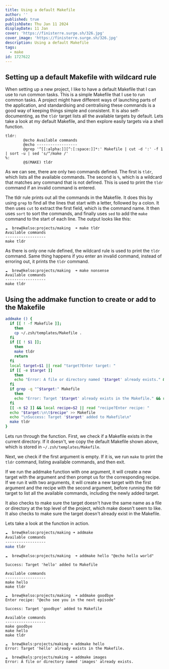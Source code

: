```yaml
---
title: Using a default Makefile
author: ''
published: true
publishDate: Thu Jan 11 2024
displayDate: 11 Jan
cover: 'https://finisterre.surge.sh/326.jpg'
cover_image: 'https://finisterre.surge.sh/326.jpg'
description: Using a default Makefile
tags:
  - make
id: 1727622
---
```


## Setting up a default Makefile with wildcard rule

When setting up a new project, I like to have a default Makefile that I can use to run common tasks. This is a simple Makefile that I use to run common tasks. A project might have different ways of launching parts of the application, and standardising and centralising these commands is a good way of keeping things simple and consistent. It is also self-documenting, as the `tldr` target lists all the available targets by default. Lets take a look at my default Makefile, and then explore easily targets via a shell function.

```make
tldr:
        @echo Available commands
        @echo ------------------
        @grep '^[[:alpha:]][^:[:space:]]*:' Makefile | cut -d ':' -f 1 | sort -u | sed 's/^/make /'
%:
        @$(MAKE) tldr
```

As we can see, there are only two commands defined. The first is `tldr`, which lists all the available commands. The second is `%`, which is a wildcard that matches any command that is not defined. This is used to print the `tldr` command if an invalid command is entered.

The tldr rule prints out all the commands in the Makefile. It does this by using `grep` to find all the lines that start with a letter, followed by a colon. It then uses `cut` to extract the first field, which is the command name. It then uses `sort` to sort the commands, and finally uses `sed` to add the `make` command to the start of each line. The output looks like this:

```make
☁  brew@kelso:projects/making  ➜ make tldr
Available commands
------------------
make tldr
```

As there is only one rule defined, the wildcard rule is used to print the `tldr` command. Same thing happens if you enter an invalid command, instead of erroring out, it prints the `tldr` command.

```make
☁  brew@kelso:projects/making  ➜ make nonsense
Available commands
------------------
make tldr
```

## Using the addmake function to create or add to the Makefile

```bash
addmake () {
  if [[ ! -f Makefile ]];
    then
    cp ~/.zsh/templates/Makefile .
  fi
  if [[ ! $1 ]];
    then
    make tldr
    return
  fi
  local target=$1 || read "target?Enter target: "
  if [[ -e $target ]]
    then
    echo "Error: A file or directory named '$target' already exists." && return 1
  fi
  if grep -q "^$target:" Makefile
    then
    echo "Error: Target '$target' already exists in the Makefile." && return 1
  fi
  [[ -n $2 ]] && local recipe=$2 || read "recipe?Enter recipe: "
  echo "$target:\n\t$recipe" >> Makefile
  echo "\nSuccess: Target '$target' added to Makefile\n"
  make tldr
}
```

Lets run through the function. First, we check if a Makefile exists in the current directory. If it doesn't, we copy the default Makefile shown above, which is stored in `~/.zsh/templates/Makefile`.

Next, we check if the first argument is empty. If it is, we run `make` to print the `tldr` command, listing available commands, and then exit.

If we run the addmake function with one argument, it will create a new target with the argument and then prompt us for the corresponding recipe. If we run it with two arguments, it will create a new target with the first argument and the recipe with the second argument, before running the tldr target to list all the available commands, including the newly added target.

It also checks to make sure the target doesn't have the same name as a file or directory at the top level of the project, which make doesn't seem to like. It also checks to make sure the target doesn't already exist in the Makefile.

Lets take a look at the function in action.

```bash
☁  brew@kelso:projects/making ➜ addmake
Available commands
------------------
make tldr
```

```make
☁  brew@kelso:projects/making  ➜ addmake hello "@echo hello world"

Success: Target 'hello' added to Makefile

Available commands
------------------
make hello
make tldr
```

```make
☁  brew@kelso:projects/making  ➜ addmake goodbye
Enter recipe: "@echo see you in the next episode"

Success: Target 'goodbye' added to Makefile

Available commands
------------------
make goodbye
make hello
make tldr
```

```make
☁  brew@kels:projects/making ➜ addmake hello
Error: Target 'hello' already exists in the Makefile.
```

```make
☁  brew@kels:projects/making ➜ addmake images
Error: A file or directory named 'images' already exists.
```
